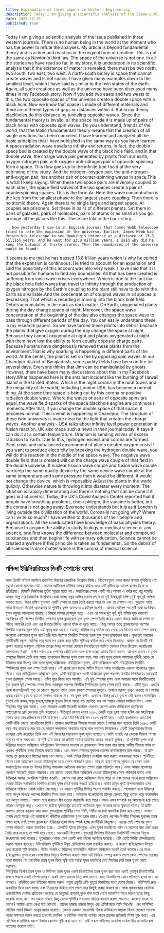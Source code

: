 ```yaml
---
title: Explanation of three papers in Western Engineering
description: Today I am giving a scientific analysis of the issue published in three western journals. There is no human being in the world at the moment who has the power to refute the analyses. My article is beyond fundamental theory and is action and reaction in the original form of creation.
date: 2023-12-19
published: true
---
```


Today I am giving a scientific analysis of the issue published in three western journals. There is no human being in the world at the moment who has the power to refute the analyses. My article is beyond fundamental theory and is action and reaction in the original form of creation. This is not the same as Newton's third law. The space of the universe is not one. In all the stories we have read so far, in my story, it is understood in its scientific analysis that if the existence of matter is revealed, there must be two north, two south, two east, two west.
A north-south binary is space that cannot create waves and is not space. I have given many examples down to the smallest level, which I have said is similar to the twin states of the earth. Again, all such creations as well as the universe have been discussed many times in my Facebook story. Now if you add two easts and two wests to this, the two opposite spaces of the universe create a double space with a black hole.
Now we know that space is made of different materials and there are different types of gaps or distances within it. But in my theory blackholes do this distance by tunneling opposite waves.
Since the fundamental theory is invalid, all the space inside it is made up of pairs of black holes with opposite spin waves.
Do you understand, friends of the world, that the Molic (fundamental) theory means that the creation of all single creations has been canceled.
    I have learned and analyzed all the basic principles that I have published in the same way as you have learned. A space radiation wave travels to infinity and returns.
In fact, the double space bed is created by the double wave of the black hole field, and in that double wave, the charge wave pair generated by plants from our earth, oxygen-nitrogen pair, anti-oxygen-anti-nitrogen pair of opposite spinning form a space. This flow goes up to the infinite bed I said at the very beginning of the study.
And the nitrogen-oxygen pair, the anti-nitrogen-anti-oxygen pair, has another pair of counter-spinning waves in space.This is what I keep saying. When these two space pairs are inversely coupled to each other, the space field waves of the two spaces create a pair of counterspinning spaces. This is the formula. Here the wave concentration is the key from the smallest phase to the largest space coupling. Then there is no atomic theory. Again there is no single large and largest space. All couples are prisoners.
Set these in pairs of different planets. Set them in pairs of galaxies, pairs of molecules, pairs of atoms or as small as you go, arrange all the places like this. These are told in the back story.

       Now yesterday I saw in an English journal that James Webb telescope tried to rate the expansion of the universe. Earlier, James Webb had driven his telescope to see Hawking's universe at a distance of 13.8 billion years. And he went for 1350 million years. I said why did he keep the balance of thirty crores. Then the boundaries of the universe would be found!
It seems to me that he has passed 13.8 billion years which is why he opined that the expansion is continuous. He tried to account for an expansion and said the possibility of this account was also very weak.
I have said that it is not possible for humans to find any boundaries. All that has been created is suffering from ionic wave crises everywhere. Which is due to the fact that the black hole field waves that travel to infinity through the production of oxygen nitrogen by the Earth's coupling to the plant still have to do with the Earth as a variable.And the concentration of coupled waves in all spaces is decreasing. That which is receding is moving into the black hole field. Debris accumulates in the dark as dark matter. On Earth, oxygenated plants during the day change space at night. Moreover, the space wave concentration at the beginning of the day also changes the space wave to pass through different periods of the day. You can easily understand these in my research papers.
So we have turned these plants into debris because the plants that give oxygen during the day change the space at night. Because they cannot oxygenate at night and plants oxygenated at night with them have lost the ability to form equally opposite charge pairs. Because humans have dangerously removed these plants from the environment.That is why sparking is happening in different parts of the world. At the center, the plant is set on fire by opposing spin waves. In our Chandpur district of Bangladesh, some paddy fields have been on fire for several days. Everyone thinks that Jinn can be manipulated by ghosts. However, there have been many discussions about this in my Facebook story.What happened here is the smallest incident like the burning of Hawaii Island in the United States. Which is the night corona in the rural towns and the mega city of the world, including London USA, has become a normal thing. At the same time space is being cut by this corona or positive radiation double wave. Where the waves of pairs of opposite spins are equal, the wave field sparks of the space blackhole engine are continuous moments.After that, if you change the double space of that space, it becomes normal. This is what is happening in Chandpur. The structure of these twin universes is made clear by the light that creates the charge waves.
            Another analysis:- USA talks about infinity level power generation in fusion reaction. UK also made such a news in their journal today. It says it can do it at a certain temperature. Uranium is sending waves of excess radiation to Earth. Due to this, hydrogen excess and corona are formed. Plant crisis and unbalanced environment of plants created oxygen crisis.If you want to produce electricity by breaking the hydrogen double wave, you will do this reaction in the middle of the space wave. The negative wave double field that is created will cut the charge wave couple of that field in the double universe.
If nuclear fission wave couple and fusion wave couple can keep the same quality device by the same device wave couple at the same temperature and same pressure then it would be different.
It would not change the device. which is impossible
Adjust the plants in the world quickly. Otherwise nature is throwing it into disaster every moment. The situation is rapidly deteriorating and there is nothing that can be done if it goes out of control.
               Today, the UK's Covid Analysis Center reported that if people have breathing problems, chest phlegm, the vaccine is better, but the corona is not going away.
Everyone understands but it is as if London is living outside the civilization of the world.
Corona is not going why? Where can I write so much? I have written to thousands of their people and organizations. All the uneducated have knowledge of basic physics theory.
         Because to acquire the ability to study biology or medical science or any science, one first knows the difference between molecular and compound substances and then begins life with primary education.
Science cannot be created anywhere if this principle is taken as fundamental.
   So the debris of all sciences is dark matter which is the corona of medical science.

---

## পশ্চিমা ইঞ্জিনিয়ারিংয়ের তিনটি পেপার্সের ব‍্যাখ‍্যা

আজ তিনটি পশ্চিমা জার্নালে প্রকাশিত বিষয়ের ব‍ৈজ্ঞানিক বিশ্লেষন দিচ্ছি। বিশ্লেষনগুলো খন্ডন করার ক্ষমতা পৃথিবীতে এই মুহুর্তে কোনো মানুষের নেই। আমার আর্টিকেল মৌলিক তত্বের বাহিরে এবং এটি সৃষ্টিতত্বের আসল রূপের ক্রিয়া ও প্রতিক্রিয়া। বিষয়টি নিউটনের তৃতীয় সূত্রের মতো নয়। মহাবিশ্বের স্পেস একটি নয়।আমরা এ পর্যন্ত যত গল্প পড়েছি আমার গল্পে তার বৈজ্ঞানিক বিশ্লেষনে বোঝা যাচ্ছে বস্তুর অস্তিত্ব প্রকাশ পেলে তা দুই উত্তর,দুই দক্ষিণ,দুই পূর্ব,দুই পশ্চিম থাকতে হবে। 
    উত্তর দক্ষিণ যুগলদ্বয় একটি স্পেস যা তরঙ্গ তৈরি করতে পারে না এবং তা স্পেসও নয়। ক্ষুদ্রতম পর্যায় পর্যন্ত উদাহরণ দিয়েছি অনেকবার যা পৃথিবীর যুগল অবস্হাও একইরূপ বলেছি। আবার সেইরূপ সব সৃষ্টি তথা মহাবিশ্বও যুগল বহুবার আলোচনা হয়েছে এ বিষয়ে আমার ফেসবুক গল্পে।  এখন এর সাথে দুই পূর্ব, দুই পশ্চিম যুক্ত করলেই  মহাবিশ্বের দুটি পরস্পর বিপরীত স্পেসের যুগল ব্ল‍্যাকহোল যুক্ত যুগল স্পেস তৈরি করে।
এখন আমরা জানি যা স্পেস তা বিভিন্ন পদার্থের তৈরি এবং এর ভিতরে বিভিন্ন ধরনের ফাঁক বা দূরত্ব আছে। কিন্তু আমার তত্বে ব্ল‍্যাকহোলের পরস্পর বিপরীত তরঙ্গের সূরঙ্গ দিয়ে এই দূরত্ব করা আছে। 
যেহেতু মৌলিক তত্ব বাতিল হয়ে গেছে এর ভিতরে যতো স্পেস আছে সবগুলো একইভাবে যুগল হয়ে তৈরি হয়ে পরস্পর বিপরীত স্পিনের তরঙ্গ যুক্ত যুগল ব্ল‍্যাকহোল দ্বারা।
বুঝতেই পারছেন পৃথিবীবাসী বন্ধুগণ মোলিক তত্ব মানে সব একক করে সৃষ্টির সৃষ্টিতত্ব বাতিল  হয়ে গেছে কিভাবে।
     আমার যে তিনটি বই প্রকাশ হয়েছে সবগুলো মৌলিক তত্বের উপর আপনারা যেভাবে শিখেছিলেন আমিও সেভাবে শিখে বিশ্লেষন করেছিলাম আপনাদের নিকট। অসীম পর্যন্ত এক স্পেসের রেডিয়েশন তরঙ্গ চলে যাচ্ছে আবার ফিরে আসে।
    আসলে এসবে যে যুগল স্পেসের বিছানা তৈরি হয়ে আছে ব্ল‍্যাকহোল ফিল্ডের যুগল তরঙ্গ দ্বারা, আর সেই যুগল তরঙ্গে আমাদের পৃথিবী থেকে যে উদ্ভিদের দ্বারা উৎপন্ন চার্জ তরঙ্গ যুগল,অক্সিজেন- নাইট্রোজেন যুগল,  এন্টি অক্সিজেন-এন্টি নাইট্রোজেন বিপরীত স্পিনিংয়ের যুগল এক স্পেস তৈরি করে। এই প্রবাহ চলে যাচ্ছে অসীম বিছানা পর্যন্ত বলেছিলাম একদম গবেষণার শুরুর দিকে। 
আর নাইট্রোজেন-অক্সিজেন যুগল, এন্টি নাইট্রোজেন-এন্টি অক্সিজেন যুগল পরস্পর বিপরীত স্পিনিংয়ের আরেকটি যুগল তরঙ্গযুক্ত স্পেস আছে। এটিই ঘুরে ফিরে বলে আসছি।  এই দুই স্পেসের যুগল একে অপরের সাথে বিপরীতভাবে যুক্ত করলে দুই স্পেসের স্পেস ফিল্ড তরঙ্গযুক্ত পরস্পর বিপরীত স্পিনিংয়ের যুগল স্পেস তৈরি করছে। এটিই সূত্র। এখানে তরঙ্গ কনসেন্ট্রশনই মূখ‍্য যে কোনো ক্ষুদ্রতম পর্যায় থেকে বৃহত্তম স্পেসের যুগলে। তাহলে পরমাণু তত্বও থাকছে না।আবার একক কোনো বৃহৎ ও বৃহত্তম স্পেসও থাকছে না। সব যুগল বন্দী।
                এসবকে বিভিন্ন গ্রহের যুগলে সেট করুন।গ‍্যালাক্সির যুগলে সেট করুন,অণুর যুগলে,পরমাণুর যুগলে কিংবা আরো যত ছোটতে যান সব স্হানে এভাবে সাজিয়ে নিন। এসব পিছনের গল্পে বলা আছে।
          এখন গতকাল একটি ইংরেজী জার্নালে দেখলাম  জেমস ওয়েব টেলিস্কোপ মহাবিশ্বের  সম্প্রসারণের রেট দেওয়ার চেষ্টা করেছেন। ইতিপূর্বে জেমস ওয়েব ১৩৮০ কোটি বছর দূরত্ব পর্যন্ত হকিং এর মহাবিশ্বকে দেখার জন‍্য তার টেলিস্কোপ চালিয়েছিলেন। এবং তিনি গিয়েছিলেন ১৩৫০ কোটি বছর। আমি বলেছিলাম আর ত্রিশ কোটি বাঁকি কেনো রেখেছিলেন তিনি। তাহলে মহাবিশ্বের সীমানা পাওয়া যেতো !
     আমার মনে হয়েছে তিনি ১৩৮০ কোটি বছর পার হয়েছেন বোধ হয় যে কারণে সম্প্রসারণ অব‍্যাহত আছে বলে মতামত দিয়েছেন। একটি সম্প্রসারণের হিসাব দেওয়ার চেষ্টা করেছেন তিনি এবং এই হিসাবের সম্ভাবনাও খুবই দূর্বল  বলেছেন।
   আমি বলেছি এর কোনো সীমানা পাওয়া মানুষের পক্ষে সম্ভব না। যা সৃষ্টি হয়ে আছে তা প্রতিটি স্হানে আয়নিক ওয়েভ সংকটে ভুগছে। যা পৃথিবীর যুগল দ্বারা উদ্ভিদের মাধ‍্যমে অক্সিজেন নাইট্রোজেন  উৎপাদনের মাধ‍্যমে যে ব্ল‍্যাকহোল ফিল্ড  তরঙ্গ বয়ে যাচ্ছে অসীম সীমানা পর্যন্ত তা এখনও  পৃথিবীকে  চলক হিসাবে করতে হচ্ছে। এবং সকল স্পেসের যুগলের তরঙ্গের কনসেন্ট্রেশন হ্রাস পাচ্ছে। যা হ্রাস পাচ্ছে তা ব্ল‍্যাকহোল ফিল্ডের মধ‍্যে চলে যাচ্ছে। ডার্ক মেটার হিসাবে ডেবরিজ জমা করছে অন্ধকারের মাঝে। পৃথিবীতে দিনের বেলা অক্সিজেন দেওয়া উদ্ভিদগুলো রাতে স্পেস পরিবর্তন করে। আর তা ছাড়া দিনের শুরুতে যে স্পেস তরঙ্গ কনসেন্ট্রেশন থাকে তা দিনের বিভিন্ন সময়কাল অতিক্রম করতেও স্পেস তরঙ্গ পরিবর্তন করে। এসব আমার গবেষণার পেপার্সে সহজেই বুঝতে পারবেন।
   তো রাতের বেলায় দিনে অক্সিজেন দেওয়া উদ্ভিদগুলো স্পেস পরিবর্তন করায় এসব উদ্ভিদকে আমরা ডেবরিজে পরিণত করেছি। কেননা ওরা রাতে অক্সিজেন দিতে পারে না এবং তাদের সাথে রাতে অক্সিজেন দেওয়া উদ্ভিদ সমানভাবে বিপরীত চার্জের যুগল তৈরি করার ক্ষমতা হারিয়েছে। কারণ মানুষ খুবই  বিপদজনভাবে এসব উদ্ভিদকে  পরিবেশ থেকে সরিয়ে ফেলেছে। যে কারণে পৃথিবীর বিভিন্ন স্হানে স্পার্কিং করছে। স্হলভাগে হলে উদ্ভিদের গায়ে আগুন লাগছে পরস্পর বিপরীত স্পিন তরঙ্গ দ্বারা। আমাদের বাংলাদেশের চাঁদপুর জেলায় কিছু ধানের খড়ে কয়েকদিন ধরে আগুণ লাগছে।  সকলে মনে করছেন জ্বিন ভূতের কারসাজি হতে পারে। অথচ এসব   সম্পর্কে বহু আলোচনা হয়ে গেছে আমার ফেসবুক গল্পে।
এখানে যা ঘটেছে যুক্তরাষ্ট্রের হাওয়াই আইল‍্যান্ড পুড়ে যাওয়ার মতো ক্ষুদ্রতম ঘটনা। যা গ্রামীণ জনপদে রাতের করোনা আর লন্ডন যুক্তরাষ্ট্রসহ পৃথিবীর মেগা সিটি, সিটির করোনা স্বাভাবিক বিষয় হয়ে গেছে। সমানে স্পেস কেটে যাচ্ছে এই করোনা বা পজিটিভ রেডিয়েশন যুগল তরঙ্গ দ্বারা। যেখানে পরস্পর বিপরীত স্পিনের যুগলের তরঙ্গ সমান হচ্ছে সেই স্পেস ব্ল‍্যাকহোল ইঞ্জিনের তরঙ্গ ফিল্ড স্পার্ক হচ্ছে কনটিনিউ কিছুক্ষন।
এরপর সেই স্পেসের যুগল স্পেস পরিবর্তন করলে স্বাভাবিক হচ্ছে। এমনটিই ঘটছে চাঁদপুরে।এসব যুগল মহাবিশ্বের গঠন যে আলোর দ্বারা চার্জ তরঙ্গ তৈরি করে হয়েছে তা স্পষ্ট হয়ে গেছে।
      আরেকটি বিশ্লেষণ:- যুক্তরাষ্ট্র ফিউশন বিক্রিয়ায় ইনফিনিটি পর্যায়ের বিদ‍্যুত উৎপাদনের কথা বলেছে। যুক্তরাজ‍্যও আজ এমন একটি খবর তাদের জার্নালে করেছে। এটি একটি নির্দিষ্ট টেম্পারেচারে করতে পারবে বলেছে। ইউরেনিয়াম পৃথিবীতে উদ্বৃত্ত রেডিয়েশন তরঙ্গ প্রবাহিত করছে। এ কারণে হাইড্রোজেন উৎবৃত্ত এবং করোনা সৃষ্টি করেছে। উদ্ভিদ সংকট ও উদ্ভিদের ব‍্যালান্সহীন পরিবেশ অক্সিজেন সংকট তৈরি করেছে।এর মধ‍্যে হাইড্রোজেন যুগল তরঙ্গ ভেঙ্গে দিয়ে বিদ‍্যুত উৎপাদন করতে গেলে এই বিক্রিয়া সম্পন্ন করতে গেলে কোন স্পেসের তরঙ্গের মধ‍্যে করবেন।যা নেগেটিভ তরঙ্গ যুগল ফিল্ড সৃষ্টি হয়ে আছে যুগল মহাবিশ্বে সেই ফিল্ডের চার্জ তরঙ্গ যুগল কেটে করবেন।  
     নিউক্লিয়ার ফিশন তরঙ্গ যুগল ও ফিউশন তরঙ্গ যুগল একই  ডিভাইসের তরঙ্গ যুগল দ্বারা করে একই গুণাগুণ ডিভাইসটির রাখতে পারলে একই টেম্পারেচার ও একই চাপে তাহলে ভিন্ন কথা হতো।
এতে ডিভাইসের কোন পরিবর্তন হতো না। যা অসম্ভব।
পৃথিবীতে দ্রুত উদ্ভিদের সমন্বয় করুন।নতুবা প্রকৃতি প্রতি মুহুর্তে বিপর্যয়ের মধ‍্যে ফেলে দিচ্ছে। পরিস্হিতি দ্রুত অবনতির দিকে চলে যাচ্ছে এবং  নিয়ন্ত্রনের বাহিরে চলে গেলে আর কিছুই করার থাকবে না।
        আজ যুক্তরাজ‍্যের কোভিড এনালাইসিস সেন্টার প্রতিবেদন করেছে যে মানুষের শ্বাসকষ্ট,বুকে  কফ জমে গেলে ভ‍্যাকসিন দিলে ভালো হচ্ছে কিন্তু করোনা যাচ্ছে না। 
সব বুঝতে পারছে কিন্তু যেনো  পৃথিবীর সভ‍্যতার বাহিরে বসবাস করছে লন্ডনও।
করোনা যাচ্ছে না কেনো? আমার এতো লেখা যায় কোথায়। তাদের হাজার হাজার মানুষ এবং প্রতিষ্ঠানকে আমি লিখেছি। সব অশিক্ষিত মৌলিক পদার্থ বিজ্ঞান তত্বের জ্ঞানে হয়েছে।
               কেননা একজন বায়োলজি কিংবা মেডিক‍্যাল সায়েন্স কিংবা যেকোন সায়েন্স পড়ার সক্ষমতা অর্জন করতে প্রথমেই মোলিক ও যৌগিক পদার্থের পার্থক‍্য জেনে তারপর প্রাইমারি শিক্ষা শুরু করে।
এই মৌলিককে মৌলিক ধরলে বিজ্ঞান কোথাও সৃষ্টি করা যাবে না।
   তাই সকল সাইন্সের ডেবরিজ ডার্কম‍্যাটার যা মেডিকেল সাইন্সের করোনা তাই।
